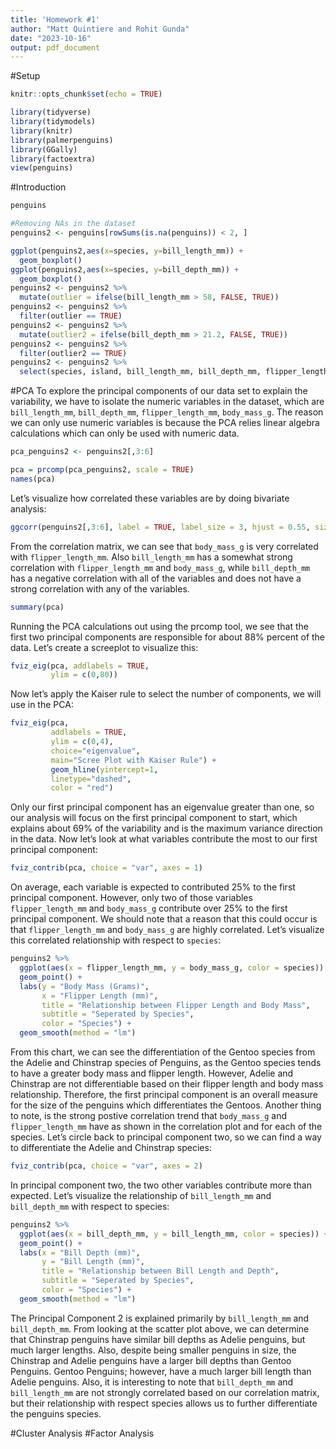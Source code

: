 ```yaml
---
title: 'Homework #1'
author: "Matt Quintiere and Rohit Gunda"
date: "2023-10-16"
output: pdf_document
---
```

#Setup

```r
knitr::opts_chunk$set(echo = TRUE)
```


```r
library(tidyverse)
library(tidymodels)
library(knitr)
library(palmerpenguins)
library(GGally)
library(factoextra)
view(penguins)
```


#Introduction
```r
penguins
```

```r
#Removing NAs in the dataset
penguins2 <- penguins[rowSums(is.na(penguins)) < 2, ]
```

```r
ggplot(penguins2,aes(x=species, y=bill_length_mm)) + 
  geom_boxplot() 
ggplot(penguins2,aes(x=species, y=bill_depth_mm)) + 
  geom_boxplot() 
penguins2 <- penguins2 %>% 
  mutate(outlier = ifelse(bill_length_mm > 58, FALSE, TRUE))
penguins2 <- penguins2 %>% 
  filter(outlier == TRUE)
penguins2 <- penguins2 %>% 
  mutate(outlier2 = ifelse(bill_depth_mm > 21.2, FALSE, TRUE))
penguins2 <- penguins2 %>% 
  filter(outlier2 == TRUE)
penguins2 <- penguins2 %>% 
  select(species, island, bill_length_mm, bill_depth_mm, flipper_length_mm, body_mass_g, sex, year)
```

#PCA
To explore the principal components of our data set to explain the variability, we have to isolate the numeric variables in the dataset, which are `bill_length_mm`, `bill_depth_mm`, `flipper_length_mm`, `body_mass_g`. The reason we can only use numeric variables is because the PCA relies linear algebra calculations which can only be used with numeric data.
```r
pca_penguins2 <- penguins2[,3:6]

pca = prcomp(pca_penguins2, scale = TRUE)
names(pca)
```
Let's visualize how correlated these variables are by doing bivariate analysis:

```r
ggcorr(penguins2[,3:6], label = TRUE, label_size = 3, hjust = 0.55, size =3)
```
From the correlation matrix, we can see that `body_mass_g` is very correlated with `flipper_length_mm`. Also `bill_length_mm` has a somewhat strong correlation with `flipper_length_mm` and `body_mass_g`, while `bill_depth_mm` has a negative correlation with all of the variables and does not have a strong correlation with any of the variables.

```r
summary(pca)
```
Running the PCA calculations out using the prcomp tool, we see that the first two principal components are responsible for about 88% percent of the data. Let's create a screeplot to visualize this: 
```r
fviz_eig(pca, addlabels = TRUE,
         ylim = c(0,80))
```

Now let's apply the Kaiser rule to select the number of components, we will use in the PCA: 
```r
fviz_eig(pca, 
         addlabels = TRUE, 
         ylim = c(0,4),
         choice="eigenvalue",
         main="Scree Plot with Kaiser Rule") +
         geom_hline(yintercept=1, 
         linetype="dashed", 
         color = "red")
```
Only our first principal component has an eigenvalue greater than one, so our analysis will focus on the first principal component to start, which explains about 69% of the variability and is the maximum variance direction in the data. 
Now let's look at what variables contribute the most to our first principal component:
```r
fviz_contrib(pca, choice = "var", axes = 1)
```
On average, each variable is expected to contributed 25% to the first principal component. However, only two of those variables `flipper_length_mm` and `body_mass_g` contribute over 25% to the first principal component. We should note that a reason that this could occur is that `flipper_length_mm` and `body_mass_g` are highly correlated. Let's visualize this correlated relationship with respect to `species`:

```r
penguins2 %>% 
  ggplot(aes(x = flipper_length_mm, y = body_mass_g, color = species)) +
  geom_point() +
  labs(y = "Body Mass (Grams)",
       x = "Flipper Length (mm)",
       title = "Relationship between Flipper Length and Body Mass",
       subtitle = "Seperated by Species",
       color = "Species") +
  geom_smooth(method = "lm")
```
From this chart, we can see the differentiation of the Gentoo species from the Adelie and Chinstrap species of Penguins, as the Gentoo species tends to have a greater body mass and flipper length. However, Adelie and Chinstrap are not differentiable based on their flipper length and body mass relationship. Therefore, the first principal component is an overall measure for the size of the penguins which differentiates the Gentoos. Another thing to note, is the strong postive correlation trend that `body_mass_g` and `flipper_length_mm` have as shown in the correlation plot and for each of the species.
Let's circle back to principal component two, so we can find a way to differentiate the Adelie and Chinstrap species:
```r
fviz_contrib(pca, choice = "var", axes = 2)
```
In principal component two, the two other variables contribute more than expected. Let's visualize the relationship of `bill_length_mm` and `bill_depth_mm` with respect to species:
```r
penguins2 %>% 
  ggplot(aes(x = bill_depth_mm, y = bill_length_mm, color = species)) +
  geom_point() +
  labs(x = "Bill Depth (mm)",
       y = "Bill Length (mm)",
       title = "Relationship between Bill Length and Depth",
       subtitle = "Seperated by Species",
       color = "Species") +
  geom_smooth(method = "lm")
```
The Principal Component 2 is explained primarily by `bill_length_mm` and `bill_depth_mm`. From looking at the scatter plot above, we can determine that Chinstrap penguins have similar bill depths as Adelie penguins, but much larger lengths. Also, despite being smaller penguins in size, the Chinstrap and Adelie penguins have a larger bill depths than Gentoo Penguins. Gentoo Penguins; however, have a much larger bill length than Adelie penguins. Also, it is interesting to note that `bill_depth_mm` and `bill_length_mm` are not strongly correlated based on our correlation matrix, but their relationship with respect species allows us to further differentiate the penguins species.

#Cluster Analysis
#Factor Analysis


